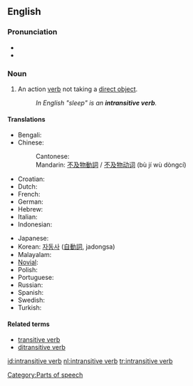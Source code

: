 {{wikipedia}}
==English==

===Pronunciation===
*{{IPA|/ɪnˌtrænsətɪv ˈvɜːb/, /ɪnˌtrænzətɪv ˈvɜːb/}}
*{{SAMPA|/In%tr{ns@tIv "v3:b/, /In%tr{nz@tIv "v3:b/}}

===Noun===
{{en-noun|sg=[[intransitive]] [[verb]]}}

# {{grammar}} An action [[verb]] not taking a [[direct object]].
#:''In English "sleep" is an '''intransitive verb'''.''

====Translations====
{{top}}
* Bengali: {{t|bn|অকর্মক ক্রিয়া}}
* Chinese: 
*: Cantonese: {{t|yue|不及物動詞|tr=bat1 kap6 mat6 dung6 ci4}}
*: Mandarin: [[不及物動詞]] / [[不及物动词]] (bù jí wù dòngcí)
* Croatian: {{t-|hr|neprijelazni glagol|m}}
* Dutch: {{t|nl|onovergankelijk werkwoord|n}}
* French: {{t|fr|verbe intransitif|m}}
* German: {{t|de|intransitivität}}
* Hebrew: {{t|he|פועל עומד}}
* Italian: {{t|it|verbo intransitivo|m}}
* Indonesian: {{t|id|kata kerja intransitif}}
{{mid}}
* Japanese: {{t|ja|自動詞|tr=jidōshi|sc=Jpan}}
* Korean: [[자동사]] ([[自動詞]], jadongsa)
* Malayalam: {{t|ml|അകര്‍മ്മകക്രിയ}}
* [[Novial]]: {{t|nov|non-transitiv verbe}}
* Polish: {{t|pl|czasownik nieprzechodni|m}}
* Portuguese: {{t|pt|predicação verbal}}
* Russian: {{t|ru|непереходный глагол|m|tr=nepereχódnyj glagól}}
* Spanish: {{t|es|verbo intransitivo|m}}
* Swedish: {{t|sv|intransitivt verb}}
* Turkish: {{t|tr|geçişsiz eylem}}
{{bottom}}

====Related terms====
*[[transitive verb]]
*[[ditransitive verb]]

[[Category:Parts of speech]]

[[id:intransitive verb]]
[[nl:intransitive verb]]
[[tr:intransitive verb]]